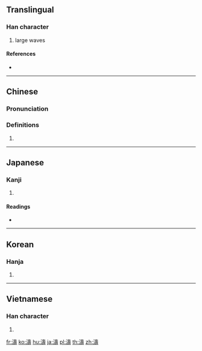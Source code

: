 {{also|涛}}
==Translingual==

===Han character===
{{Han char|rn=85|rad=水|as=14|sn=17|four=34141|canj=EGNI}}

# large waves

====References====
* {{Han ref|kx=0656.120|dkj=18508|dj=1066.160|hdz=31765.160|uh=6FE4|ud=28644|bh=C0DC|bd=49372}}

----

==Chinese==
{{zh-forms|s=涛}}

===Pronunciation===
{{zh-pron
|m=涛
|c=tou4
|h=pfs=
|md=
|mn=
|w=
|mc=y
|oc=y
|cat=
}}

===Definitions===
{{zh-hanzi}}

# {{rfdef|lang=zh}}

----

==Japanese==

===Kanji===
{{ja-kanji|grade=|rs=水14}}

# {{defn|lang=ja|sort=水14}}

====Readings====
* {{ja-readings|on=[[とう]] (tō)|kun=[[なみ]] (nami)}}

----

==Korean==

===Hanja===
{{ko-hanja|hangeul=도|eumhun=|rv=do|mr=to|y=to}}

# {{defn|lang=ko|sort=水14}}

----

==Vietnamese==

===Han character===
{{vi-hantu|[[đào]]|rs=水14}}

# {{defn|lang=vi|sort=水14}}

[[fr:濤]]
[[ko:濤]]
[[hu:濤]]
[[ja:濤]]
[[pl:濤]]
[[th:濤]]
[[zh:濤]]